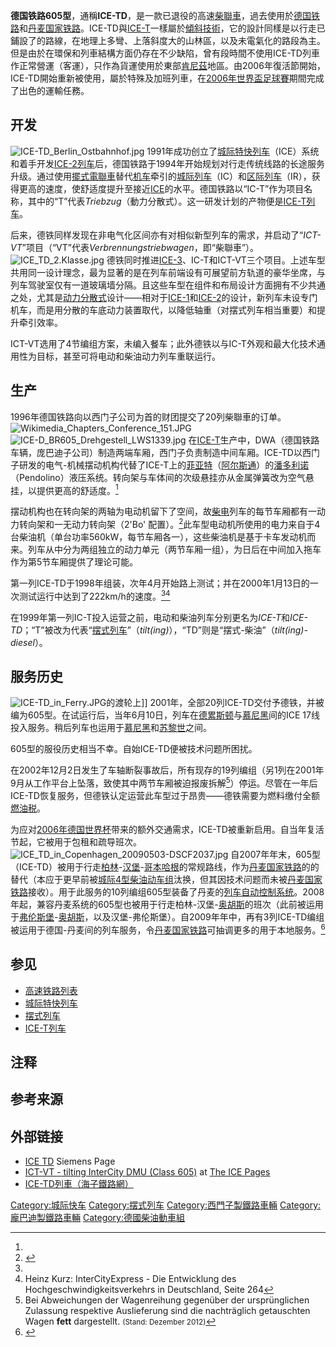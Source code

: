 {{noteTA
|G1=Transport
|G2=Unit
|G3=UK
|G4=FR
|G5=DE
|G6=AT
|G7=CH
|G8=Railway
|1=zh-tw:鐵路公司;zh-cn:运营商;
|2=zh-tw:車廠;    zh-cn:制造商;
|3=zh-cn:營運商;  zh-tw:鐵路公司;
|4=zh-cn:审批;    zh-tw:審核;
|5=zh-cn:水平;    zh-tw:水準;
|6=zh-cn:项目;    zh-tw:計畫;
|7=zh-cn:摆动机构;zh-tw:傾斜裝置;
}}

{{鐵路車輛
|車輛名稱 = [[德国铁路|德国铁路]]605型（ICE-TD）
|公司色 = red
|圖像 = ICE TD (3783951087).jpg
|圖像說明 = ICE-TD
|輛數 = 78
|設計最高速度 = 
|營運最高速度 = 200
|起動加速度 = 
|減速度（正常） = 
|減速度（緊急） = 
|全長 = 
|全闊 = 
|全高 = 
|軌距 = 1,435
|編組載客量 = 154（普通）+41（头等）<ref name="ek-bild-2006-14">Georg Wagner: ''InterCityExpress − Die Starzüge im Fernverkehr der DB''. EK-Verlag, Freiburg 2006, ISBN 3-88255-361-8, S. 14 f.</ref>
|載客量 = 
|列車編組 = 4M
|編組長度 = 106.7
|編組總重量 = 237
|車輛重量 =
|轉向架 = 
|電化方式 = 
|主電動機 = 
|電動機輸出 = {{convert|3000|hp|abbr=on}}
|齒輪比 = 
|驅動裝置 = 康明斯QSK19（ {{convinfobox|560|kW||hp}}，1800rpm）
|控制裝置 = 
|制動方式 = [[电阻制动|电阻制动]]
|保安裝置 = [[驾驶失知制动裝置|驾驶失知制动裝置]]、[[PZB|PZB]]90、[[LZB|LZB]]以及 [[欧洲应答器|欧洲应答器]]
|訊號系統 =
|車身物料 = 钢
|原產國 = {{GER}}
|傳動方式= [[柴电动力|柴油-电力]] 
|连接部位 = 贯通，软风挡（仅编组内部）
|變速段數=
|輪徑=
|軸重=
|軸距=
|用戶=[[德铁长途运输|德铁长途运输]]<br>[[丹麦国家铁路|丹麦国家铁路]]
|路線=
|訂單編號=
|車輛編號= 605 001-020
|型號 = 德国铁路605型
|類型 = [[柴聯車|柴聯車]]
|設計 = 
|衍生自 = 
|衍生型 = 
|製造商 = [[庞巴迪运输|庞巴迪运输]]/[[西门子交通|西门子交通]]
|製造年份 = 
|投入服務日期 = 2001-2017年
|備註 = 联结装置： {{link-en|Dellner式车钩|Dellner}}<ref>{{Cite web |url=http://www.railway-technology.com/contractors/brakes/dellner/ |title=Dellner Couplers AB — Automatic and Semi-Permanent Couplers |accessdate=2013-08-10 |archive-date=2013-08-07 |archive-url=https://web.archive.org/web/20130807012849/http://www.railway-technology.com/contractors/brakes/dellner |dead-url=no }}</ref><br>UIC分类：2'Bo'+Bo'2'+2'Bo'+Bo'2'
}}

'''德国铁路605型'''，通稱'''ICE-TD'''，是一款已退役的高速[[柴聯車|柴聯車]]，過去使用於[[德国铁路|德国铁路]]和[[丹麦国家铁路|丹麦国家铁路]]。ICE-TD與[[ICE-T列車|ICE-T]]一樣屬於[[擺式列車|傾斜技術]]，它的設計同樣是以行走已鋪設了的路線，在地理上多彎、上落斜度大的山林區，以及未電氣化的路段為主。但是由於在環保和列車結構方面仍存在不少缺陷，曾有段時間不使用ICE-TD列車作正常營運（客運），只作為貨運使用於東部[[肯尼茲|肯尼茲]]地區。由2006年復活節開始，ICE-TD開始重新被使用，屬於特殊及加班列車，在[[2006年世界盃足球賽|2006年世界盃足球賽]]期間完成了出色的運輸任務。

==开发==
[[File:ICE-TD_Berlin_Ostbahnhof.jpg|thumb]]
1991年成功创立了[[城际特快列车|城际特快列车]]（ICE）系统和着手开发[[ICE-2列车|ICE-2列车]]后，德国铁路于1994年开始规划对行走传统线路的长途服务升级。通过使用[[摆式列车|擺式]][[電聯車|電聯車]]替代[[机车|机车]]牵引的[[城际列车|城际列车]]（IC）和[[区际列车|区际列车]]（IR），获得更高的速度，使舒适度提升至接近[[城际特快列车|ICE]]的水平。德国铁路以“IC-T”作为项目名称，其中的“T”代表''Triebzug''（動力分散式）。这一研发计划的产物便是[[ICE-T列车|ICE-T列车]]。

后来，德铁同样发现在非电气化区间亦有对相似新型列车的需求，并启动了“''ICT-VT''”项目（“VT”代表''Verbrennungstriebwagen''，即“柴聯車”）。
[[File:ICE_TD_2.Klasse.jpg|thumb]]
德铁同时推进[[ICE-3列车|ICE-3]]、IC-T和ICT-VT三个项目。上述车型共用同一设计理念，最为显著的是在列车前端设有可展望前方轨道的豪华坐席，与列车驾驶室仅有一道玻璃墙分隔。且这些车型在组件和布局设计方面拥有不少共通之处，尤其是[[动力分散式|动力分散式]]设计——相对于[[ICE-1列车|ICE-1]]和[[ICE-2列车|ICE-2]]的设计，新列车未设专门机车，而是用分散的车底动力装置取代，以降低轴重（对摆式列车相当重要）和提升牵引效率。

ICT-VT选用了4节编组方案，未编入餐车；此外德铁以与IC-T外观和最大化技术通用性为目标，甚至可将电动和柴油动力列车重联运行。

==生产==

1996年德国铁路向以西门子公司为首的财团提交了20列柴聯車的订单。
[[File:Wikimedia_Chapters_Conference_151.JPG|thumb]]
[[File:ICE-D_BR605_Drehgestell_LWS1339.jpg|thumb]]
在[[ICE-T列车|ICE-T]]生产中，DWA（德国铁路车辆，庞巴迪子公司）制造两端车厢，西门子负责制造中间车厢。ICE-TD以西门子研发的电气-机械摆动机构代替了ICE-T上的[[菲亚特|菲亚特]]（[[阿尔斯通|阿尔斯通]]）的[[潘多利诺|潘多利诺]]（Pendolino）液压系统。转向架与车体间的次级悬挂亦从金属弹簧改为空气悬挂，以提供更高的舒适度。<ref name="HGZICTD"/>

摆动机构也在转向架的两轴为电动机留下了空间，故[[柴电动力|柴电]]列车的每节车厢都有一动力转向架和一无动力转向架（2'Bo' 配置）。<ref name="HGZICTD">{{cite web |url=http://www.hochgeschwindigkeitszuege.com/germany/index_ice_td.htm |title=ICE-TD |publisher=[http://www.hochgeschwindigkeitszuege.com/index.htm Website über die schnellsten Züge der Welt] |language=de |accessdate=2009-01-19 |deadurl=yes |archiveurl=https://web.archive.org/web/20090119082505/http://hochgeschwindigkeitszuege.com/germany/index_ice_td.htm |archivedate=2009-01-19 }}</ref>此车型电动机所使用的电力来自于4台柴油机（单台功率560kW，每节车厢各一），这些柴油机是基于卡车发动机而来。列车从中分为两组独立的动力单元（两节车厢一组），为日后在中间加入拖车作为第5节车厢提供了理论可能。

第一列ICE-TD于1998年组装，次年4月开始路上测试；并在2000年1月13日的一次测试运行中达到了222km/h的速度。<ref name="HGZICTD"/><ref>Heinz Kurz: InterCityExpress - Die Entwicklung des Hochgeschwindigkeitsverkehrs in Deutschland, Seite 264</ref>

在1999年第一列IC-T投入运营之前，电动和柴油列车分别更名为''ICE-T''和''ICE-TD''；“T”被改为代表“[[摆式列车|摆式列车]]”（''tilt(ing)''），“TD”则是“摆式-柴油”（''tilt(ing)-diesel''）。

==服务历史==
[[File:ICE-TD_in_Ferry.JPG|thumb]]的渡轮上]]
2001年，全部20列ICE-TD交付予德铁，并被编为605型。在试运行后，当年6月10日，列车在[[德累斯顿|德累斯顿]]与[[慕尼黑|慕尼黑]]间的ICE 17线投入服务。稍后列车也运用于[[慕尼黑|慕尼黑]]和[[苏黎世|苏黎世]]之间。

605型的服役历史相当不幸。自始ICE-TD便被技术问题所困扰。

在2002年12月2日发生了车轴断裂事故后，所有现存的19列编组（另1列在2001年9月从工作平台上坠落，致使其中两节车厢被迫报废拆解<ref>Bei Abweichungen der Wagenreihung gegenüber der ursprünglichen Zulassung respektive Auslieferung sind die nachträglich getauschten Wagen '''fett''' dargestellt. <small>(Stand: Dezember 2012)</small></ref>）停运。尽管在一年后ICE-TD恢复服务，但德铁认定运营此车型过于昂贵——德铁需要为燃料缴付全额[[燃油税|燃油税]]。

为应对[[世界杯足球赛|2006年德国世界杯]]带来的额外交通需求，ICE-TD被重新启用。自当年复活节起，它被用于包租和疏导班次。
[[File:ICE_TD_in_Copenhagen_20090503-DSCF2037.jpg|thumb]]
自2007年年末，605型（ICE-TD）被用于行走[[柏林|柏林]]-[[汉堡|汉堡]]-[[哥本哈根|哥本哈根]]的常规路线，作为[[丹麦国家铁路|丹麦国家铁路]]的{{link-en|城际3型柴油动车组|IC3}}{{NoteTag|“城际3型柴油动车组”是[[丹麦国家铁路|丹麦国家铁路]]使用的一型三节编组准高速客运动车组。名称中的“城际”表示用于城际列车，“3”标示三节编组，而非该系列中的第三个型号。}}的替代（本应于更早前被[[城际4型柴油动车组|城际4型柴油动车组]]{{NoteTag|“[[城际4型柴油动车组|城际4型柴油动车组]]”是[[丹麦国家铁路|丹麦国家铁路]]使用的一型四节编组高速客运动车组。名称中的“城际”表示用于城际列车，“4”标示四节编组，而非该系列中的第四个型号。}}汰换，但其因技术问题而未被[[丹麦国家铁路|丹麦国家铁路]]接收）。用于此服务的10列编组605型装备了丹麦的[[列车自动控制系统|列车自动控制系统]]。2008年起，兼容丹麦系统的605型也被用于行走柏林-汉堡-[[奥胡斯|奥胡斯]]的班次（此前{{link-en|城际3型柴油动车组|IC3}}被运用于[[弗伦斯堡|弗伦斯堡]]-[[奥胡斯|奥胡斯]]，以及汉堡-弗伦斯堡）。自2009年年中，再有3列ICE-TD编组被运用于德国-丹麦间的列车服务，令[[丹麦国家铁路|丹麦国家铁路]]可抽调更多的{{link-en|城际3型柴油动车组|IC3}}用于本地服务。<ref>{{cite web |url=http://193.28.147.158/Om-DSB/Presse/Pressemeddelelser/DSB-skaffer-nye-tog-til-sjallandske-pendlere/ |title=DSB skaffer nye tog til sjællandske pendlere |date=2008-10-14 |language=da |publisher=Danske Statsbaner |accessdate=2009-03-03 |archive-date=2011-05-29 |archive-url=https://web.archive.org/web/20110529140838/http://193.28.147.158/Om-DSB/Presse/Pressemeddelelser/DSB-skaffer-nye-tog-til-sjallandske-pendlere/ |dead-url=no }}</ref>

==参见==
* [[高速铁路列表|高速铁路列表]]
* [[城际特快列车|城际特快列车]]
* [[摆式列车|摆式列车]]
* [[ICE-T列车|ICE-T列车]]

== 注释 ==
{{NoteFoot}}

==参考来源==
{{reflist}}

==外部链接==
{{Commons category|DBAG Class 605|ICE-TD}}
* [https://web.archive.org/web/20080510113637/http://references.transportation.siemens.com/refdb/showReference.do?r=293&div=7&l=en ICE TD] Siemens Page
* [http://www.railfaneurope.net/ice/ict-d.html ICT-VT  - tilting InterCity DMU (Class 605)]{{Wayback|url=http://www.railfaneurope.net/ice/ict-d.html |date=20130221142229 }} at [http://www.railfaneurope.net/ice/ice.html The ICE Pages]{{Wayback|url=http://www.railfaneurope.net/ice/ice.html |date=20130804055615 }}
* [https://web.archive.org/web/20070927002318/http://bbs.hasea.com/viewthread.php?tid=170756 ICE-TD列車（海子鐵路網）]
{{城際特快列車}}
{{德国铁路机车车辆}}
{{高速铁路}}

{{DEFAULTSORT:Ice Td}}
[[Category:城际快车|Category:城际快车]]
[[Category:摆式列车|Category:摆式列车]]
[[Category:西門子製鐵路車輛|Category:西門子製鐵路車輛]]
[[Category:龐巴迪製鐵路車輛|Category:龐巴迪製鐵路車輛]]
[[Category:德國柴油動車組|Category:德國柴油動車組]]